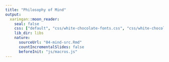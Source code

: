 ```yaml
---
title: "Philosophy of Mind"
output:
  xaringan::moon_reader:
    seal: false
    css: ["default", "css/white-chocolate-fonts.css", "css/white-chocolate.css"]
    lib_dir: libs
    nature:
      sourceUrl: "04-mind-src.Rmd"
      countIncrementalSlides: false
      beforeInit: "js/macros.js" 
--- 
```

